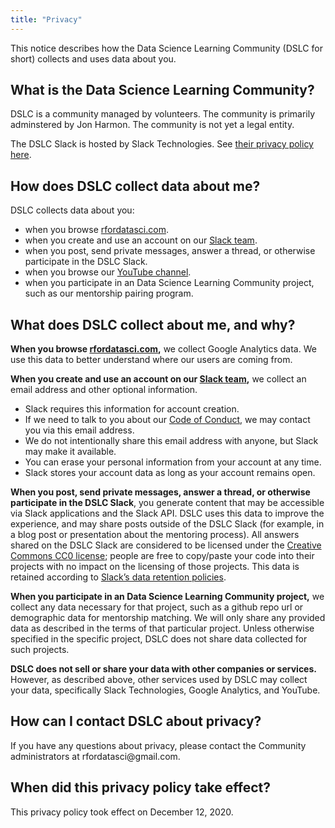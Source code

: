 ```yaml
---
title: "Privacy"
---
```


This notice describes how the Data Science Learning Community (DSLC for short) collects and uses data about you.

## What is the Data Science Learning Community?

DSLC is a community managed by volunteers. The community is primarily adminstered by Jon Harmon. The community is not yet a legal entity.

The DSLC Slack is hosted by Slack Technologies. See [their privacy policy here](https://slack.com/legal).

## How does DSLC collect data about me?

DSLC collects data about you:

* when you browse [rfordatasci.com](https://www.rfordatasci.com/).
* when you create and use an account on our [Slack team](http://r4ds.io/join).
* when you post, send private messages, answer a thread, or otherwise participate in the DSLC Slack.
* when you browse our [YouTube channel](https://www.youtube.com/R4DSOnlineLearningCommunity).
* when you participate in an Data Science Learning Community project, such as our mentorship pairing program.

## What does DSLC collect about me, and why?

**When you browse [rfordatasci.com](https://www.rfordatasci.com/),** we collect Google Analytics data. We use this data to better understand where our users are coming from.

**When you create and use an account on our [Slack team](http://r4ds.io/join),** we collect an email address and other optional information. 

* Slack requires this information for account creation. 
* If we need to talk to you about our [Code of Conduct](../conduct), we may contact you via this email address. 
* We do not intentionally share this email address with anyone, but Slack may make it available.
* You can erase your personal information from your account at any time.
* Slack stores your account data as long as your account remains open.

**When you post, send private messages, answer a thread, or otherwise participate in the DSLC Slack**, you generate content that may be accessible via Slack applications and the Slack API. DSLC uses this data to improve the experience, and may share posts outside of the DSLC Slack (for example, in a blog post or presentation about the mentoring process). All answers shared on the DSLC Slack are considered to be licensed under the [Creative Commons CC0 license](https://creativecommons.org/share-your-work/public-domain/cc0/); people are free to copy/paste your code into their projects with no impact on the licensing of those projects. This data is retained according to [Slack's data retention policies](https://slack.com/trust/privacy/privacy-policy#retention).

**When you participate in an Data Science Learning Community project,** we collect any data necessary for that project, such as a github repo url or demographic data for mentorship matching. We will only share any provided data as described in the terms of that particular project. Unless otherwise specified in the specific project, DSLC does not share data collected for such projects.

**DSLC does not sell or share your data with other companies or services.** However, as described above, other services used by DSLC may collect your data, specifically Slack Technologies, Google Analytics, and YouTube.

## How can I contact DSLC about privacy?

If you have any questions about privacy, please contact the Community administrators at rfordatasci@gmail.com.

## When did this privacy policy take effect?

This privacy policy took effect on December 12, 2020.
